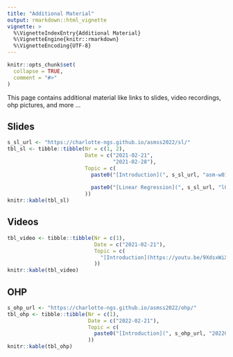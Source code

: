 ```yaml
---
title: "Additional Material"
output: rmarkdown::html_vignette
vignette: >
  %\VignetteIndexEntry{Additional Material}
  %\VignetteEngine{knitr::rmarkdown}
  %\VignetteEncoding{UTF-8}
---
```


```r
knitr::opts_chunk$set(
  collapse = TRUE,
  comment = "#>"
)
```

This page contains additional material like links to slides, video recordings, ohp pictures, and more ...


## Slides
```r
s_sl_url <- "https://charlotte-ngs.github.io/asmss2022/sl/"
tbl_sl <- tibble::tibble(Nr = c(1, 2),
                         Date = c("2021-02-21",
                                  "2021-02-28"),
                         Topic = c(
                           paste0("[Introduction](", s_sl_url, "asm-w01-v01-intro.pdf)", collapse = ""),
                           
                           paste0("[Linear Regression](", s_sl_url, "l02_regr.pdf)", collapse = "")
                         ))
knitr::kable(tbl_sl)
```

## Videos
```r
tbl_video <- tibble::tibble(Nr = c(1),
                            Date = c("2021-02-21"),
                            Topic = c(
                              "[Introduction](https://youtu.be/9XdsxWiXU90)"
                            ))
knitr::kable(tbl_video)
```


## OHP
```r
s_ohp_url <- "https://charlotte-ngs.github.io/asmss2022/ohp/"
tbl_ohp <- tibble::tibble(Nr = c(1),
                          Date = c("2022-02-21"),
                          Topic = c(
                            paste0("[Introduction](", s_ohp_url, "20220228_ohp_pictures.pdf)", collapse = "")
                          ))
knitr::kable(tbl_ohp)
```

